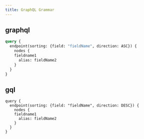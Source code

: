 ```yaml
---
title: GraphQL Grammar
---
```


## graphql

```graphql
query {
  endpoint(sorting: {field: "fieldName", direction: ASC}) {
    nodes {
    fieldname1
      alias: fieldName2
    }
  }
}
```

## gql

```gql
query {
  endpoint(sorting: {field: "fieldName", direction: DESC}) {
    nodes {
    fieldname1
      alias: fieldName2
    }
  }
}
```